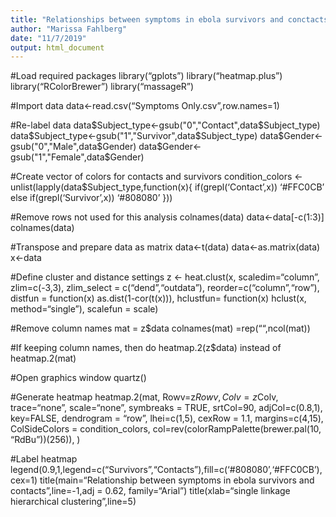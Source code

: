 ```yaml
---
title: "Relationships between symptoms in ebola survivors and conctacts"
author: "Marissa Fahlberg"
date: "11/7/2019"
output: html_document
---
```


#Load required packages
library("gplots")
library("heatmap.plus")
library("RColorBrewer")
library("massageR")

#Import data
data<-read.csv("Symptoms Only.csv",row.names=1)

#Re-label data
data$Subject_type<-gsub("0","Contact",data$Subject_type)
data$Subject_type<-gsub("1","Survivor",data$Subject_type)
data$Gender<-gsub("0","Male",data$Gender)
data$Gender<-gsub("1","Female",data$Gender)

#Create vector of colors for contacts and survivors
condition_colors <- unlist(lapply(data$Subject_type,function(x){
  if(grepl('Contact',x)) '#FFC0CB'
  else if(grepl('Survivor',x)) '#808080'
  }))

#Remove rows not used for this analysis
colnames(data)
data<-data[-c(1:3)]
colnames(data)

#Transpose and prepare data as matrix
data<-t(data)
data<-as.matrix(data)
x<-data

#Define cluster and distance settings
z <- heat.clust(x,
                scaledim="column",
                zlim=c(-3,3),
                zlim_select = c("dend","outdata"),
                reorder=c("column","row"),
                distfun  = function(x) as.dist(1-cor(t(x))), 
                hclustfun= function(x) hclust(x, method="single"),
                scalefun = scale)

#Remove column names
mat = z$data
colnames(mat) =rep("",ncol(mat))

#If keeping column names, then do heatmap.2(z$data) instead of heatmap.2(mat)

#Open graphics window
quartz()

#Generate heatmap
heatmap.2(mat,
          Rowv=z$Rowv,
          Colv=z$Colv,
          trace="none",
          scale="none",
          symbreaks = TRUE,
          srtCol=90,
          adjCol=c(0.8,1),
          key=FALSE,
          dendrogram = "row",
          lhei=c(1,5),
          cexRow = 1.1,
          margins=c(4,15),
          ColSideColors = condition_colors,
          col=rev(colorRampPalette(brewer.pal(10, "RdBu"))(256)),
)

#Label heatmap
legend(0.9,1,legend=c("Survivors","Contacts"),fill=c('#808080','#FFC0CB'),cex=1)
title(main="Relationship between symptoms in ebola survivors and contacts",line=-1,adj = 0.62, family="Arial")
title(xlab="single linkage hierarchical clustering",line=5)
